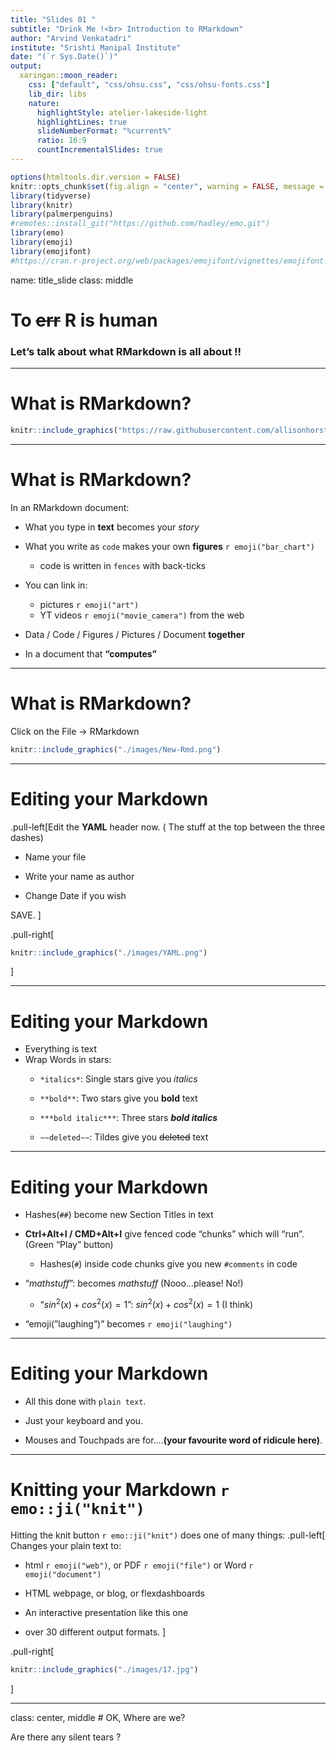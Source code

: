 ```yaml
---
title: "Slides 01 "
subtitle: "Drink Me !<br> Introduction to RMarkdown"
author: "Arvind Venkatadri"
institute: "Srishti Manipal Institute"
date: "(`r Sys.Date()`)"
output:
  xaringan::moon_reader:
    css: ["default", "css/ohsu.css", "css/ohsu-fonts.css"]
    lib_dir: libs
    nature:
      highlightStyle: atelier-lakeside-light
      highlightLines: true
      slideNumberFormat: "%current%"
      ratio: 16:9
      countIncrementalSlides: true
---
```


```r
options(htmltools.dir.version = FALSE)
knitr::opts_chunk$set(fig.align = "center", warning = FALSE, message = FALSE, comment = NA, dpi = 300, cache = FALSE)
library(tidyverse)
library(knitr)
library(palmerpenguins)
#remotes::install_git("https://github.com/hadley/emo.git")
library(emo)
library(emoji)
library(emojifont) 
#https://cran.r-project.org/web/packages/emojifont/vignettes/emojifont.html


```

name: title_slide
class: middle

# To ~~err~~ R is human

### Let's talk about what RMarkdown is all about !!


---

# What is RMarkdown?

```r
knitr::include_graphics("https://raw.githubusercontent.com/allisonhorst/stats-illustrations/main/rstats-artwork/rmarkdown_wizards.png")

```

---

# What is RMarkdown?
In an RMarkdown document:

- What you type in **text** becomes your *story*

- What you write as `code` makes your own **figures** 
`r emoji("bar_chart")`
    - code is written in ```fences``` with back-ticks

- You can link in:
    - pictures `r emoji("art")`
    - YT videos `r emoji("movie_camera")` from the web

- Data / Code / Figures / Pictures / Document  **together** 

- In a document that **"computes"**

---

# What is RMarkdown?

Click on the File -> RMarkdown

```r

knitr::include_graphics("./images/New-Rmd.png")
```

---

# Editing your Markdown

.pull-left[Edit the **YAML** header now. ( The stuff at the top between the three dashes)

- Name your file

- Write your name as author

- Change Date if you wish

SAVE.
]

.pull-right[
```r

knitr::include_graphics("./images/YAML.png")

```

]

---

# Editing your Markdown

- Everything is text
- Wrap Words in stars:
    - ```*italics*```: Single stars give you *italics*
    
    - ```**bold**```: Two stars give you **bold** text
    
    - ```***bold italic***```: Three stars ***bold italics***
    
    - ```~~deleted~~```: Tildes give you ~~deleted~~ text

---

# Editing your Markdown


- Hashes(`##`) become new Section Titles in text

- **Ctrl+Alt+I / CMD+Alt+I** give fenced code "chunks" which will "run". (Green "Play" button)
     - Hashes(`#`) inside code chunks give you new `#comments` in code
     
- "$mathstuff$": becomes $math stuff$ (Nooo...please! No!)

  - "$sin^2(x)+cos^2(x) = 1$":   $sin^2(x)+cos^2(x) = 1$ (I think)
  
- "emoji("laughing")" becomes `r emoji("laughing")`

---

# Editing your Markdown

- All this done with `plain text`. 

- Just your keyboard and you. 

- Mouses and Touchpads are for....**(your favourite word of ridicule here)**.

---

# Knitting your Markdown `r emo::ji("knit")`

Hitting the knit button `r emo::ji("knit")` does one of many things:
.pull-left[
Changes your plain text to:

- html `r emoji("web")`, or PDF `r emoji("file")` or Word `r emoji("document")`

- HTML webpage, or blog, or flexdashboards

- An interactive presentation like this one

- over 30 different output formats. 
]

.pull-right[
```r
knitr::include_graphics("./images/17.jpg")
```

]

---

class: center, middle
# OK, Where are we?

Are there any silent tears ? 

